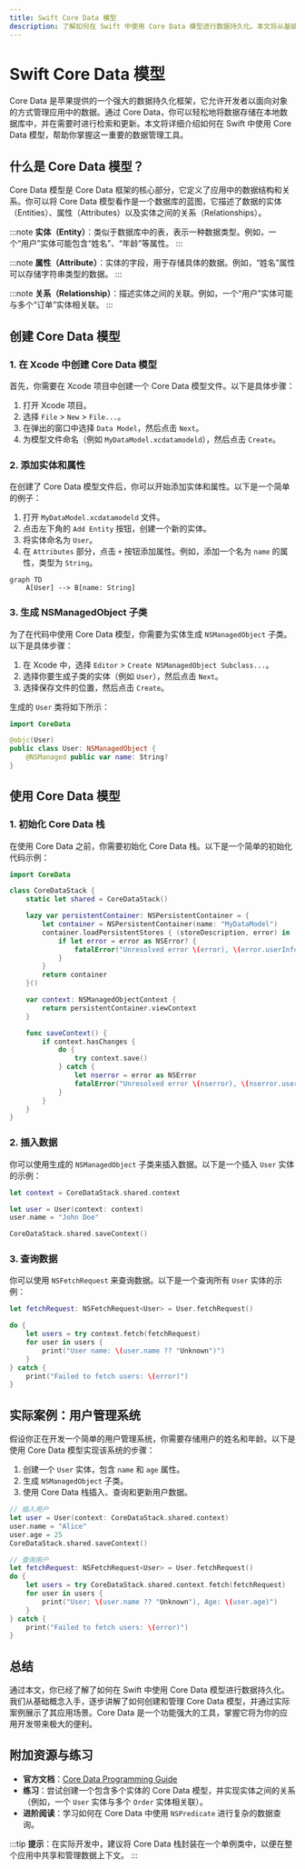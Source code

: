 ```yaml
---
title: Swift Core Data 模型
description: 了解如何在 Swift 中使用 Core Data 模型进行数据持久化。本文将从基础概念入手，逐步讲解如何创建和管理 Core Data 模型，并通过实际案例展示其应用场景。
---
```


# Swift Core Data 模型

Core Data 是苹果提供的一个强大的数据持久化框架，它允许开发者以面向对象的方式管理应用中的数据。通过 Core Data，你可以轻松地将数据存储在本地数据库中，并在需要时进行检索和更新。本文将详细介绍如何在 Swift 中使用 Core Data 模型，帮助你掌握这一重要的数据管理工具。

## 什么是 Core Data 模型？

Core Data 模型是 Core Data 框架的核心部分，它定义了应用中的数据结构和关系。你可以将 Core Data 模型看作是一个数据库的蓝图，它描述了数据的实体（Entities）、属性（Attributes）以及实体之间的关系（Relationships）。

:::note
**实体（Entity）**：类似于数据库中的表，表示一种数据类型。例如，一个“用户”实体可能包含“姓名”、“年龄”等属性。
:::

:::note
**属性（Attribute）**：实体的字段，用于存储具体的数据。例如，“姓名”属性可以存储字符串类型的数据。
:::

:::note
**关系（Relationship）**：描述实体之间的关联。例如，一个“用户”实体可能与多个“订单”实体相关联。
:::

## 创建 Core Data 模型

### 1. 在 Xcode 中创建 Core Data 模型

首先，你需要在 Xcode 项目中创建一个 Core Data 模型文件。以下是具体步骤：

1. 打开 Xcode 项目。
2. 选择 `File` > `New` > `File...`。
3. 在弹出的窗口中选择 `Data Model`，然后点击 `Next`。
4. 为模型文件命名（例如 `MyDataModel.xcdatamodeld`），然后点击 `Create`。

### 2. 添加实体和属性

在创建了 Core Data 模型文件后，你可以开始添加实体和属性。以下是一个简单的例子：

1. 打开 `MyDataModel.xcdatamodeld` 文件。
2. 点击左下角的 `Add Entity` 按钮，创建一个新的实体。
3. 将实体命名为 `User`。
4. 在 `Attributes` 部分，点击 `+` 按钮添加属性。例如，添加一个名为 `name` 的属性，类型为 `String`。

```mermaid
graph TD
    A[User] --> B[name: String]
```

### 3. 生成 NSManagedObject 子类

为了在代码中使用 Core Data 模型，你需要为实体生成 `NSManagedObject` 子类。以下是具体步骤：

1. 在 Xcode 中，选择 `Editor` > `Create NSManagedObject Subclass...`。
2. 选择你要生成子类的实体（例如 `User`），然后点击 `Next`。
3. 选择保存文件的位置，然后点击 `Create`。

生成的 `User` 类将如下所示：

```swift
import CoreData

@objc(User)
public class User: NSManagedObject {
    @NSManaged public var name: String?
}
```

## 使用 Core Data 模型

### 1. 初始化 Core Data 栈

在使用 Core Data 之前，你需要初始化 Core Data 栈。以下是一个简单的初始化代码示例：

```swift
import CoreData

class CoreDataStack {
    static let shared = CoreDataStack()

    lazy var persistentContainer: NSPersistentContainer = {
        let container = NSPersistentContainer(name: "MyDataModel")
        container.loadPersistentStores { (storeDescription, error) in
            if let error = error as NSError? {
                fatalError("Unresolved error \(error), \(error.userInfo)")
            }
        }
        return container
    }()

    var context: NSManagedObjectContext {
        return persistentContainer.viewContext
    }

    func saveContext() {
        if context.hasChanges {
            do {
                try context.save()
            } catch {
                let nserror = error as NSError
                fatalError("Unresolved error \(nserror), \(nserror.userInfo)")
            }
        }
    }
}
```

### 2. 插入数据

你可以使用生成的 `NSManagedObject` 子类来插入数据。以下是一个插入 `User` 实体的示例：

```swift
let context = CoreDataStack.shared.context

let user = User(context: context)
user.name = "John Doe"

CoreDataStack.shared.saveContext()
```

### 3. 查询数据

你可以使用 `NSFetchRequest` 来查询数据。以下是一个查询所有 `User` 实体的示例：

```swift
let fetchRequest: NSFetchRequest<User> = User.fetchRequest()

do {
    let users = try context.fetch(fetchRequest)
    for user in users {
        print("User name: \(user.name ?? "Unknown")")
    }
} catch {
    print("Failed to fetch users: \(error)")
}
```

## 实际案例：用户管理系统

假设你正在开发一个简单的用户管理系统，你需要存储用户的姓名和年龄。以下是使用 Core Data 模型实现该系统的步骤：

1. 创建一个 `User` 实体，包含 `name` 和 `age` 属性。
2. 生成 `NSManagedObject` 子类。
3. 使用 Core Data 栈插入、查询和更新用户数据。

```swift
// 插入用户
let user = User(context: CoreDataStack.shared.context)
user.name = "Alice"
user.age = 25
CoreDataStack.shared.saveContext()

// 查询用户
let fetchRequest: NSFetchRequest<User> = User.fetchRequest()
do {
    let users = try CoreDataStack.shared.context.fetch(fetchRequest)
    for user in users {
        print("User: \(user.name ?? "Unknown"), Age: \(user.age)")
    }
} catch {
    print("Failed to fetch users: \(error)")
}
```

## 总结

通过本文，你已经了解了如何在 Swift 中使用 Core Data 模型进行数据持久化。我们从基础概念入手，逐步讲解了如何创建和管理 Core Data 模型，并通过实际案例展示了其应用场景。Core Data 是一个功能强大的工具，掌握它将为你的应用开发带来极大的便利。

## 附加资源与练习

- **官方文档**：[Core Data Programming Guide](https://developer.apple.com/library/archive/documentation/Cocoa/Conceptual/CoreData/index.html)
- **练习**：尝试创建一个包含多个实体的 Core Data 模型，并实现实体之间的关系（例如，一个 `User` 实体与多个 `Order` 实体相关联）。
- **进阶阅读**：学习如何在 Core Data 中使用 `NSPredicate` 进行复杂的数据查询。

:::tip
**提示**：在实际开发中，建议将 Core Data 栈封装在一个单例类中，以便在整个应用中共享和管理数据上下文。
:::